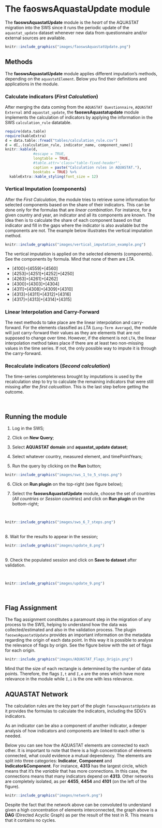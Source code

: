 # **The faoswsAquastaUpdate module** {#faoswsAquastatUpdate}

The **faoswsAquastatUpdate** module is the *heart* of the AQUASTAT migration into the SWS since it runs the periodic update of the `aquastat_update` dataset whenever new data from questionnaire and/or external sources are available.


```r
knitr::include_graphics("images/faoswsAquastatUpdate.png")

```

## **Methods**

The **faoswsAquastatUpdate** module applies different imputation's methods, depending on the `aquastatElement`. Below you find their definitions and applications in the module.  

### **Calculate indicators (*First Calculation*)**

After merging the data coming from the `AQUASTAT Questionnaire`, `AQUASTAT External` and `aquastat_update`, the **faoswsAquastatupdate** module implements the calculation of indicators by applying the information in the SWS `calculation_rule` datatable.

<!--The **First Calculation** and **Second Calculations** are the key part of the module as they apply the available formulas in the datatable `calculation_rule`.
The calculations are restricted applied just to the `aquastatElement` classified as **indicator**.-->

```r
require(data.table)
require(kableExtra)
d = data.table::fread("tables/calculation_rule.csv")
d = d[,.(calculation_rule, indicator_name, component_name)]
knitr::kable(d,   
             #escape = TRUE,
             longtable = TRUE,
             #table.attr='class="table-fixed-header"',
             caption = paste("Calculation rules in AQUASTAT."),
             booktabs = TRUE) %>%
  kableExtra::kable_styling(font_size = 12)
```



### **Vertical Imputation (components)**

After the *First Calculation*, the module tries to retrieve some information for selected components based on the share of their indicators. This can be done only for the formulas that are *linear combination*. For instance, for a given country and year, an indicator and all its components are known. The idea then is to calculate the share of each component based on that indicator and fill in the gaps where the indicator is also available but the components are not. The example below illustrates the vertical imputation method.

```r
knitr::include_graphics("images/vertical_imputation_example.png")

```

The vertical imputation is applied on the selected elements (components). See the components by formula.
Mind that none of them are *LTA*.

    
- [4100]=[4559]+[4560] 
- [4253]=[4251]+[4252]+[4250]
- [4263]=[4261]+[4262]
- [4300]=[4303]+[4304]
- [4311]=[4308]+[4309]+[4310]
- [4313]=[4311]+[4312]+[4316]
- [4317]=[4313]+[4314]+[4315]

### **Linear Interpolation and Carry-Forward**

The next methods to take place are the linear interpolation and carry-forward. For the elements classified as *LTA* (`Long-Term Average`), the module will just carry-forward their values as they are elements that are not supposed to change over time.
However, if the element is not `LTA`, the linear interpolation method takes place if there are at least two non-missing values in the time series. If not, the only possible way to impute it is through the carry-forward.
<!--However, the variables that are neither indicator nor *LTA* are imputed through the linear interpolation method if there are at least two non-missing values in the time series. If not, the only possible way to impute it is through the carry-forward.-->

### **Recalculate indicators (*Second calculation*)**

The time-series completeness brought by imputations is used by the recalculation step to try to calculate the remaining indicators that were still missing after the *first calcualtion*. This is the last step before getting the outcome.

<br>


## **Running the module**

1. Log in the SWS;

2. Click on **New Query**;

3. Select **AQUASTAT domain** and **aquastat_update dataset**;

4. Select whatever country, measured element, and timePointYears;

5. Run the query by clicking on the **Run** button;

```r
knitr::include_graphics("images/sws_1_to_5_steps.png")

```

<!--The `aquastat_update` dataset stores the current AQUASTAT data coming from the previous system and the outcome of the **faoswsAquastatUpdate** module.-->


6. Click on **Run plugin** on the top-right (see figure below);

7. Select the **faoswsAquastatUpdate** module, choose the set of countries (*All countries* or *Session countries*) and click on **Run plugin** on the bottom-right;

<br>
```r
knitr::include_graphics("images/sws_6_7_steps.png")

```
<br>
8. Wait for the results to appear in the session;
<br>
```r
knitr::include_graphics("images/update_8.png")

```
<br>
9. Check the populated session and click on **Save to dataset** after validation.

<br>
```r
knitr::include_graphics("images/update_9.png")

```
<br>


## **Flag Assignment**

The flag assignment constitutes a paramount step in the migration of any process to the SWS, helping to understand how the data was collected/estimated and also in the validation process. The plugin `faoswsAquastatUpdate` provides an important information on the metadata regarding the origin of each data point. In this way it is possible to analyse the relevance of flags by origin. See the figure below with the set of flags for each origin. 

```r
knitr::include_graphics("images/AQUASTAT_Flags_Origin.png")

```
Mind that the size of each rectangle is determined by the number of data points. Therefore, the flags `I,t` and `I,e` are the ones which have more relevance in the module while `I,i` is the one with less relevance.

## **AQUASTAT Network**

The calculation rules are the key part of the plugin `faoswsAquastatUpdate` as it provides the formulas to calculate the indicators, including the SDG's indicators.

As an indicator can be also a component of another indicator, a deeper analysis of how indicators and components are linked to each other is needed.  

Below you can see how the AQUASTAT elements are connected to each other. It is important to note that there is a high concentration of elements connected, what could evidence a mutual dependency. The elements are split into three categories: **Indicator**, **Component** and **Indicator&Component**. For instance, **4313** has the largest circle, which means that it’s the *variable* that has more connections. In this case, the connections means that many indicators depend on **4313**. Other networks are completely isolated, as per **4455**, **4454** and **4101** (on the left of the figure).

```r
knitr::include_graphics("images/network.png")

```

Despite the fact that the network above can be convoluted to understand given a high concentration of elements interconnected, the graph above is a **DAG** (Directed Acyclic Graph) as per the result of the test in R. This means that it contains no cycles.
